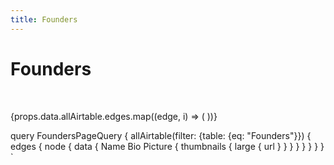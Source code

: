 ```yaml
---
title: Founders
---
```



<Layout>

# Founders

<br/>

<Gallery n={4}>
    
{props.data.allAirtable.edges.map((edge, i) => (
	<PersonCard
		photoUrl={edge.node.data.Picture[0].thumbnails.large.url}
		name={edge.node.data.Name}
		bio={edge.node.data.Bio}
	/>
))}

</Gallery>
</Layout>

query FoundersPageQuery {
  allAirtable(filter: {table: {eq: "Founders"}}) {
    edges {
      node {
        data {
          Name
          Bio
          Picture {
            thumbnails {
              large {
                url
              }
            }
          }
        }
      }
    }
  }
}
`